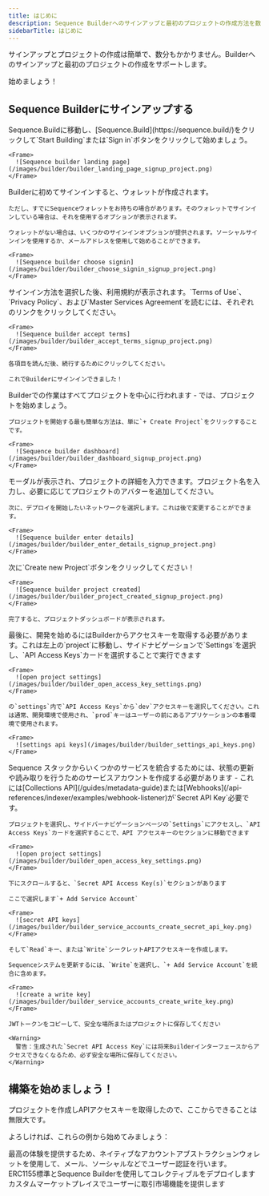 ```yaml
---
title: はじめに
description: Sequence Builderへのサインアップと最初のプロジェクトの作成方法を数分で学びましょう。
sidebarTitle: はじめに
---
```


サインアップとプロジェクトの作成は簡単で、数分もかかりません。Builderへのサインアップと最初のプロジェクトの作成をサポートします。

始めましょう！

## Sequence Builderにサインアップする

<Steps>
  <Step title="Go to sequence.build">
    Sequence.Buildに移動し、[Sequence.Build](https://sequence.build/)をクリックして`Start Building`または`Sign in`ボタンをクリックして始めましょう。

    <Frame>
      ![Sequence builder landing page](/images/builder/builder_landing_page_signup_project.png)
    </Frame>
  </Step>

  <Step title="Choose a sign in method">
    Builderに初めてサインインすると、ウォレットが作成されます。

    ただし、すでにSequenceウォレットをお持ちの場合があります。そのウォレットでサインインしている場合は、それを使用するオプションが表示されます。

    ウォレットがない場合は、いくつかのサインインオプションが提供されます。ソーシャルサインインを使用するか、メールアドレスを使用して始めることができます。

    <Frame>
      ![Sequence builder choose signin](/images/builder/builder_choose_signin_signup_project.png)
    </Frame>
  </Step>

  <Step title="Sign in to sequence.build">
    サインイン方法を選択した後、利用規約が表示されます。`Terms of Use`、`Privacy Policy`、および`Master Services Agreement`を読むには、それぞれのリンクをクリックしてください。

    <Frame>
      ![Sequence builder accept terms](/images/builder/builder_accept_terms_signup_project.png)
    </Frame>

    各項目を読んだ後、続行するためにクリックしてください。

    これでBuilderにサインインできました！
  </Step>

  <Step title="Create a Project">
    Builderでの作業はすべてプロジェクトを中心に行われます - では、プロジェクトを始めましょう。

    プロジェクトを開始する最も簡単な方法は、単に`+ Create Project`をクリックすることです。

    <Frame>
      ![Sequence builder dashboard](/images/builder/builder_dashboard_signup_project.png)
    </Frame>
  </Step>

  <Step title="Enter the project details">
    モーダルが表示され、プロジェクトの詳細を入力できます。プロジェクト名を入力し、必要に応じてプロジェクトのアバターを追加してください。

    次に、デプロイを開始したいネットワークを選択します。これは後で変更することができます。

    <Frame>
      ![Sequence builder enter details](/images/builder/builder_enter_details_signup_project.png)
    </Frame>
  </Step>

  <Step title="Create the project!">
    次に`Create new Project`ボタンをクリックしてください！

    <Frame>
      ![Sequence builder project created](/images/builder/builder_project_created_signup_project.png)
    </Frame>

    完了すると、プロジェクトダッシュボードが表示されます。
  </Step>

  <Step title="Claim an API Access Key">
    最後に、開発を始めるにはBuilderからアクセスキーを取得する必要があります。これは左上の`project`に移動し、サイドナビゲーションで`Settings`を選択し、`API Access Keys`カードを選択することで実行できます

    <Frame>
      ![open project settings](/images/builder/builder_open_access_key_settings.png)
    </Frame>

    の`settings`内で`API Access Keys`から`dev`アクセスキーを選択してください。これは通常、開発環境で使用され、`prod`キーはユーザーの前にあるアプリケーションの本番環境で使用されます。

    <Frame>
      ![settings api keys](/images/builder/builder_settings_api_keys.png)
    </Frame>
  </Step>

  <Step title="(Optional for Development) Create a Service Account">
    Sequence スタックからいくつかのサービスを統合するためには、状態の更新や読み取りを行うためのサービスアカウントを作成する必要があります - これには[Collections API](/guides/metadata-guide)または[Webhooks](/api-references/indexer/examples/webhook-listener)が`Secret API Key`必要です。

    プロジェクトを選択し、サイドバーナビゲーションページの`Settings`にアクセスし、`API Access Keys`カードを選択することで、API アクセスキーのセクションに移動できます

    <Frame>
      ![open project settings](/images/builder/builder_open_access_key_settings.png)
    </Frame>

    下にスクロールすると、`Secret API Access Key(s)`セクションがあります

    ここで選択します`+ Add Service Account`

    <Frame>
      ![secret API keys](/images/builder/builder_service_accounts_create_secret_api_key.png)
    </Frame>

    そして`Read`キー、または`Write`シークレットAPIアクセスキーを作成します。

    Sequenceシステムを更新するには、`Write`を選択し、`+ Add Service Account`を統合に含めます。

    <Frame>
      ![create a write key](/images/builder/builder_service_accounts_create_write_key.png)
    </Frame>

    JWTトークンをコピーして、安全な場所またはプロジェクトに保存してください

    <Warning>
      警告：生成された`Secret API Access Key`には将来Builderインターフェースからアクセスできなくなるため、必ず安全な場所に保存してください。
    </Warning>
  </Step>
</Steps>

## 構築を始めましょう！

プロジェクトを作成しAPIアクセスキーを取得したので、ここからできることは無限大です。

よろしければ、これらの例から始めてみましょう：

<CardGroup cols={3}>
  <Card title="Onboard and authenticate your users" icon="sack-dollar" href="/solutions/wallets/embedded-wallet/quickstart">
    最高の体験を提供するため、ネイティブなアカウントアブストラクションウォレットを使用して、メール、ソーシャルなどでユーザー認証を行います。
  </Card>

  <Card title="Deploy an Item Collectible" icon="cloud" href="/solutions/collectibles/contracts/deploy-an-item-collection">
    ERC1155標準とSequence Builderを使用してコレクティブルをデプロイします
  </Card>

  <Card title="Build a Custom Marketplace" icon="shop-lock" href="/guides/custom-marketplace">
    カスタムマーケットプレイスでユーザーに取引市場機能を提供します
  </Card>
</CardGroup>

